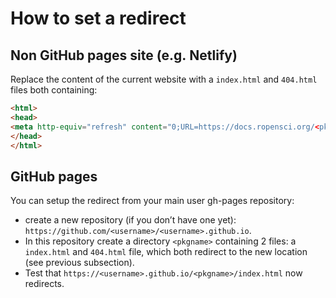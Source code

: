 # How to set a redirect {#redirect}

## Non GitHub pages site (e.g. Netlify) {#non-git-hub-pages-site-e-g-netlify}

Replace the content of the current website with a `index.html` and `404.html` files both containing:

```html
<html>
<head>
<meta http-equiv="refresh" content="0;URL=https://docs.ropensci.org/<pkgname>/">  
</head>
</html>
```

## GitHub pages {#git-hub-pages}

You can setup the redirect from your main user gh-pages repository:

- create a new repository (if you don't have one yet): `https://github.com/<username>/<username>.github.io`.
- In this repository create a directory `<pkgname>` containing 2 files: a `index.html` and `404.html` file, which both redirect to the new location (see previous subsection).
- Test that `https://<username>.github.io/<pkgname>/index.html` now redirects.


